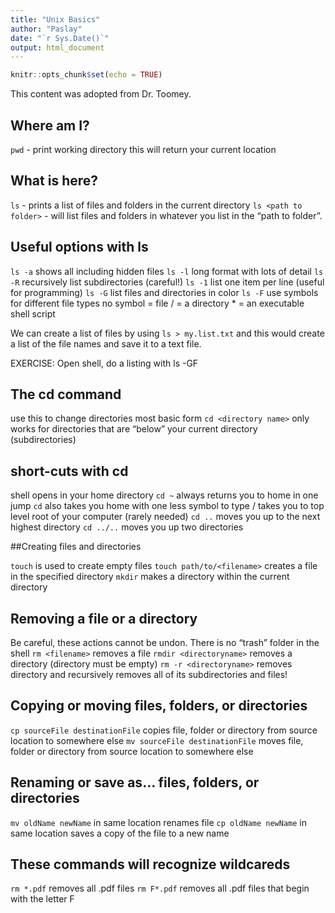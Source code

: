 ```yaml
---
title: "Unix Basics"
author: "Paslay"
date: "`r Sys.Date()`"
output: html_document
---
```


```r
knitr::opts_chunk$set(echo = TRUE)
```

This content was adopted from Dr. Toomey.

## Where am I?
`pwd` - print working directory
this will return your current location


## What is here?
`ls` - prints a list of files and folders in the current directory
`ls <path to folder>` - will list files and folders in whatever you list in the “path to folder”.


## Useful options with ls
`ls -a` shows all including hidden files
`ls -l` long format with lots of detail
`ls -R` recursively list subdirectories (careful!)
`ls -1` list one item per line (useful for programming)
`ls -G` list files and directories in color
`ls -F` use symbols for different file types
no symbol = file
/ = a directory
* = an executable shell script

We can create a list of files by using `ls > my.list.txt` and this would create a list of the file names and save it to a text file.

EXERCISE: Open shell, do a listing with ls -GF

## The cd command
use this to change directories
most basic form `cd <directory name>` only works for directories that are “below” your current directory (subdirectories)

## short-cuts with cd
shell opens in your home directory
`cd ~` always returns you to home in one jump
`cd` also takes you home with one less symbol to type
/ takes you to top level root of your computer (rarely needed)
`cd ..` moves you up to the next highest directory
`cd ../..` moves you up two directories

##Creating files and directories

`touch` is used to create empty files
`touch path/to/<filename>` creates a file in the specified directory
`mkdir` makes a directory within the current directory


## Removing a file or a directory

Be careful, these actions cannot be undon. There is no “trash” folder in the shell
`rm <filename>` removes a file
`rmdir <directoryname>` removes a directory (directory must be empty)
`rm -r <directoryname>` removes directory and recursively removes all of its subdirectories and files!

## Copying or moving files, folders, or directories

`cp sourceFile destinationFile` copies file, folder or directory from source location to somewhere else
`mv sourceFile destinationFile` moves file, folder or directory from source location to somewhere else

## Renaming or save as… files, folders, or directories
`mv oldName newName` in same location renames file
`cp oldName newName` in same location saves a copy of the file to a new name

## These commands will recognize wildcareds
`rm *.pdf` removes all .pdf files
`rm F*.pdf` removes all .pdf files that begin with the letter F
